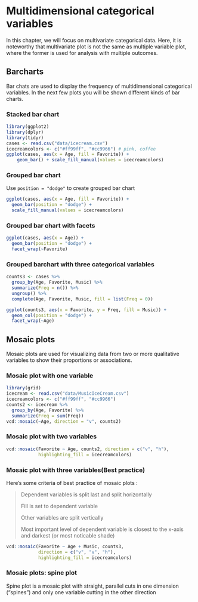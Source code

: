 # Multidimensional categorical variables

In this chapter, we will focus on multivariate categorical data. Here, it is noteworthy that multivariate plot is not the same as multiple variable plot, where the former is used for analysis with multiple outcomes. 

## Barcharts

Bar chats are used to display the frequency of multidimensional categorical variables. In the next few plots you will be shown different kinds of bar charts.

### Stacked bar chart

```r
library(ggplot2)
library(dplyr)
library(tidyr)
cases <- read.csv("data/icecream.csv")
icecreamcolors <- c("#ff99ff", "#cc9966") # pink, coffee
ggplot(cases, aes(x = Age, fill = Favorite)) + 
    geom_bar() + scale_fill_manual(values = icecreamcolors)
```

### Grouped bar chart

Use ``position = "dodge"`` to create grouped bar chart

```r
ggplot(cases, aes(x = Age, fill = Favorite)) +
  geom_bar(position = "dodge") +
  scale_fill_manual(values = icecreamcolors)
```

### Grouped bar chart with facets

```r
ggplot(cases, aes(x = Age)) +
  geom_bar(position = "dodge") +
  facet_wrap(~Favorite)
```

### Grouped barchart with three categorical variables

```r
counts3 <- cases %>%
  group_by(Age, Favorite, Music) %>%
  summarize(Freq = n()) %>%
  ungroup() %>%
  complete(Age, Favorite, Music, fill = list(Freq = 0))

ggplot(counts3, aes(x = Favorite, y = Freq, fill = Music)) +
  geom_col(position = "dodge") +
  facet_wrap(~Age)
```

## Mosaic plots

Mosaic plots are used for visualizing data from two or more qualitative variables to show their proportions or associations.

### Mosaic plot with one variable

```r
library(grid)
icecream <- read.csv("data/MusicIceCream.csv")
icecreamcolors <- c("#ff99ff", "#cc9966") 
counts2 <- icecream %>%
  group_by(Age, Favorite) %>%
  summarize(Freq = sum(Freq))
vcd::mosaic(~Age, direction = "v", counts2)
```

### Mosaic plot with two variables

```r
vcd::mosaic(Favorite ~ Age, counts2, direction = c("v", "h"),
            highlighting_fill = icecreamcolors)
```

### Mosaic plot with three variables(Best practice)

Here's some criteria of best practice of mosaic plots :

>Dependent variables is split last and split horizontally
>
>Fill is set to dependent variable
>
>Other variables are split vertically
>
>Most important level of dependent variable is closest to the x-axis and darkest (or most noticable shade)
>

```r
vcd::mosaic(Favorite ~ Age + Music, counts3,
            direction = c("v", "v", "h"),
            highlighting_fill = icecreamcolors)
```

### Mosaic plots: spine plot

Spine plot is a mosaic plot with straight, parallel cuts in one dimension (“spines”) and only one variable cutting in the other direction

